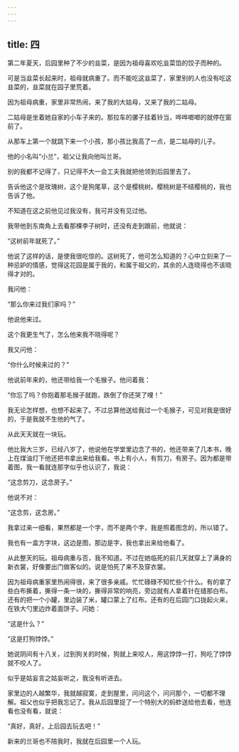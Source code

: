 ```yaml
---
---
---
```

title: 四
---



第二年夏天，后园里种了不少的韭菜，是因为祖母喜欢吃韭菜馅的饺子而种的。

可是当韭菜长起来时，祖母就病重了。而不能吃这韭菜了，家里别的人也没有吃这韭菜的，韭菜就在园子里荒着。

因为祖母病重，家里非常热闹，来了我的大姑母，又来了我的二姑母。

二姑母是坐着她自家的小车子来的。那拉车的骡子挂着铃当，哗哗啷啷的就停在窗前了。

从那车上第一个就跳下来一个小孩，那小孩比我高了一点，是二姑母的儿子。

他的小名叫“小兰”，祖父让我向他叫兰哥。

别的我都不记得了，只记得不大一会工夫我就把他领到后园里去了。

告诉他这个是玫瑰树，这个是狗尾草，这个是樱桃树。樱桃树是不结樱桃的，我也告诉了他。

不知道在这之前他见过我没有，我可并没有见过他。

我带他到东南角上去看那棵李子树时，还没有走到跟前，他就说：

“这树前年就死了。”

他说了这样的话，是使我很吃惊的。这树死了，他可怎么知道的？心中立刻来了一种忌妒的情感，觉得这花园是属于我的，和属于祖父的，其余的人连晓得也不该晓得才对的。

我问他：

“那么你来过我们家吗？”

他说他来过。

这个我更生气了，怎么他来我不晓得呢？

我又问他：

“你什么时候来过的？”

他说前年来的，他还带给我一个毛猴子。他问着我：

“你忘了吗？你抱着那毛猴子就跑，跌倒了你还哭了哩！”

我无论怎样想，也想不起来了。不过总算他送给我过一个毛猴子，可见对我是很好的，于是我就不生他的气了。

从此天天就在一块玩。

他比我大三岁，已经八岁了，他说他在学堂里边念了书的，他还带来了几本书，晚上在煤油灯下他还把书拿出来给我看。书上有小人，有剪刀，有房子。因为都是带着图，我一看就连那字似乎也认识了，我说：

“这念剪刀，这念房子。”

他说不对：

“这念剪，这念房。”

我拿过来一细看，果然都是一个字，而不是两个字，我是照着图念的，所以错了。

我也有一盒方字块，这边是图，那边是字，我也拿出来给他看了。

从此整天的玩。祖母病重与否，我不知道。不过在她临死的前几天就穿上了满身的新衣裳，好像要出门做客似的。说是怕死了来不及穿衣裳。

因为祖母病重家里热闹得很，来了很多亲戚。忙忙碌碌不知忙些个什么。有的拿了些白布撕着，撕得一条一块的，撕得非常的响亮，旁边就有人拿着针在缝那白布。还有的把一个小罐，里边装了米，罐口蒙上了红布。还有的在后园门口拢起火来，在铁大勺里边炸着面饼子。问她：

“这是什么？”

“这是打狗饽饽。”

她说阴间有十八关，过到狗关的时候，狗就上来咬人，用这饽饽一打，狗吃了饽饽就不咬人了。

似乎是姑妄言之姑妄听之，我没有听进去。

家里边的人越繁华，我就越寂寞，走到屋里，问问这个，问问那个，一切都不理解。祖父也似乎把我忘记了。我从后园里捉了一个特别大的蚂蚱送给他去看，他连看也没有看，就说：

“真好，真好，上后园去玩去吧！”

新来的兰哥也不陪我时，我就在后园里一个人玩。